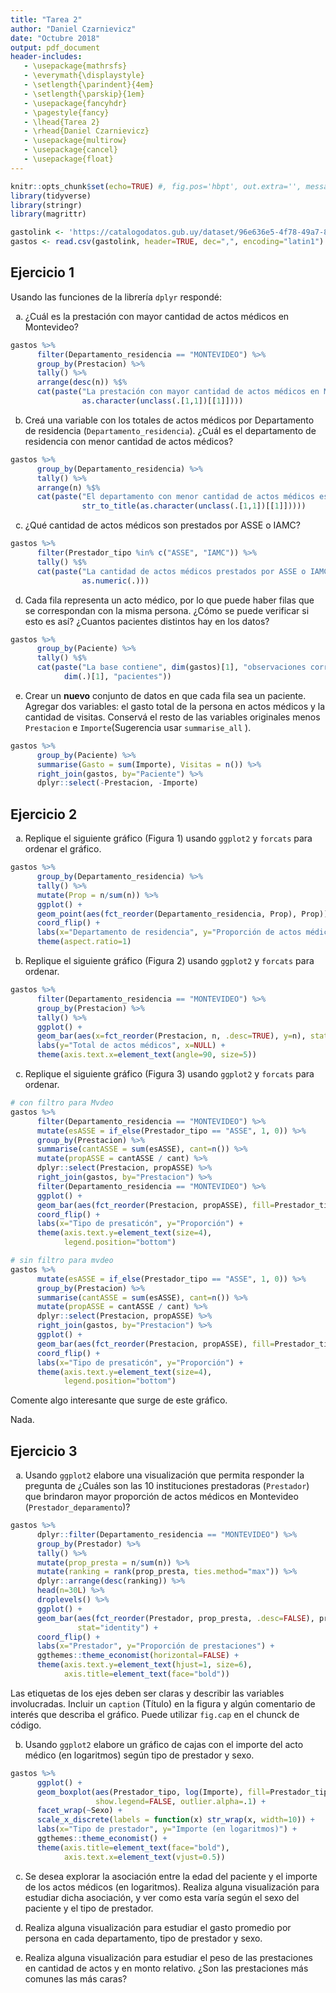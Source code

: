```yaml
---
title: "Tarea 2"
author: "Daniel Czarnievicz"
date: "Octubre 2018"
output: pdf_document
header-includes:
   - \usepackage{mathrsfs}
   - \everymath{\displaystyle}
   - \setlength{\parindent}{4em}
   - \setlength{\parskip}{1em}
   - \usepackage{fancyhdr}
   - \pagestyle{fancy}
   - \lhead{Tarea 2}
   - \rhead{Daniel Czarnievicz}
   - \usepackage{multirow}
   - \usepackage{cancel}
   - \usepackage{float}
---
```


```r
knitr::opts_chunk$set(echo=TRUE) #, fig.pos='hbpt', out.extra='', message=FALSE, warning=FALSE)
library(tidyverse)
library(stringr)
library(magrittr)
```

```r
gastolink <- 'https://catalogodatos.gub.uy/dataset/96e636e5-4f78-49a7-8e14-60e90173a0c0/resource/936ac9e6-b0f6-424a-9b53-ee408a91fd6f/download/datos_gastos-por-actos-mdicos-2016.csv'
gastos <- read.csv(gastolink, header=TRUE, dec=",", encoding="latin1") %>% as_tibble()
```

## Ejercicio 1

Usando las funciones de la librería `dplyr` respondé:  

a. ¿Cuál es la prestación con mayor cantidad de actos médicos en Montevideo?      

```r
gastos %>%
      filter(Departamento_residencia == "MONTEVIDEO") %>%
      group_by(Prestacion) %>%
      tally() %>%
      arrange(desc(n)) %$%
      cat(paste("La prestación con mayor cantidad de actos médicos en Montevideo es", 
                as.character(unclass(.[1,1])[[1]])))
```

b. Creá una variable con los totales de actos médicos por Departamento de residencia (`Departamento_residencia`). ¿Cuál es el departamento de residencia con menor cantidad de actos médicos?      

```r
gastos %>%
      group_by(Departamento_residencia) %>%
      tally() %>%
      arrange(n) %$%
      cat(paste("El departamento con menor cantidad de actos médicos es", 
                str_to_title(as.character(unclass(.[1,1])[[1]]))))
```

c. ¿Qué cantidad de actos médicos son prestados por ASSE o IAMC?       

```r
gastos %>%
      filter(Prestador_tipo %in% c("ASSE", "IAMC")) %>%
      tally() %$%
      cat(paste("La cantidad de actos médicos prestados por ASSE o IAMC es de", 
                as.numeric(.)))
```

\newpage

d. Cada fila representa un acto médico, por lo que puede haber filas que se correspondan con la misma persona. ¿Cómo se puede verificar si esto es así? ¿Cuantos pacientes distintos hay en los datos?

```r
gastos %>%
      group_by(Paciente) %>%
      tally() %$%
      cat(paste("La base contiene", dim(gastos)[1], "observaciones correspondientes a",
            dim(.)[1], "pacientes"))
```

e. Crear un **nuevo** conjunto de datos en que cada fila sea un paciente. Agregar dos variables:  el gasto total de la persona en actos médicos y la cantidad de visitas. Conservá el resto de las variables originales menos `Prestacion` e `Importe`(Sugerencia usar `summarise_all` ).

```r
gastos %>%
      group_by(Paciente) %>%
      summarise(Gasto = sum(Importe), Visitas = n()) %>%
      right_join(gastos, by="Paciente") %>%
      dplyr::select(-Prestacion, -Importe)
```

\newpage

## Ejercicio 2

a. Replique el siguiente gráfico (Figura 1) usando `ggplot2` y `forcats` para ordenar el gráfico.

```r
gastos %>%
      group_by(Departamento_residencia) %>%
      tally() %>%
      mutate(Prop = n/sum(n)) %>%
      ggplot() +
      geom_point(aes(fct_reorder(Departamento_residencia, Prop), Prop)) +
      coord_flip() +
      labs(x="Departamento de residencia", y="Proporción de actos médicos") +
      theme(aspect.ratio=1)
```

\newpage

b. Replique el siguiente gráfico (Figura 2) usando `ggplot2` y `forcats` para ordenar.

```r
gastos %>%
      filter(Departamento_residencia == "MONTEVIDEO") %>%
      group_by(Prestacion) %>%
      tally() %>%
      ggplot() +
      geom_bar(aes(x=fct_reorder(Prestacion, n, .desc=TRUE), y=n), stat="identity") +
      labs(y="Total de actos médicos", x=NULL) +
      theme(axis.text.x=element_text(angle=90, size=5))
```

\newpage

c. Replique el siguiente gráfico (Figura 3) usando `ggplot2` y `forcats` para ordenar.

```r
# con filtro para Mvdeo
gastos %>%
      filter(Departamento_residencia == "MONTEVIDEO") %>%
      mutate(esASSE = if_else(Prestador_tipo == "ASSE", 1, 0)) %>%
      group_by(Prestacion) %>%
      summarise(cantASSE = sum(esASSE), cant=n()) %>%
      mutate(propASSE = cantASSE / cant) %>%
      dplyr::select(Prestacion, propASSE) %>%
      right_join(gastos, by="Prestacion") %>%
      filter(Departamento_residencia == "MONTEVIDEO") %>%
      ggplot() +
      geom_bar(aes(fct_reorder(Prestacion, propASSE), fill=Prestador_tipo), position="fill") +
      coord_flip() +
      labs(x="Tipo de presaticón", y="Proporción") +
      theme(axis.text.y=element_text(size=4),
            legend.position="bottom")
```

```r
# sin filtro para mvdeo
gastos %>%
      mutate(esASSE = if_else(Prestador_tipo == "ASSE", 1, 0)) %>%
      group_by(Prestacion) %>%
      summarise(cantASSE = sum(esASSE), cant=n()) %>%
      mutate(propASSE = cantASSE / cant) %>%
      dplyr::select(Prestacion, propASSE) %>%
      right_join(gastos, by="Prestacion") %>%
      ggplot() +
      geom_bar(aes(fct_reorder(Prestacion, propASSE), fill=Prestador_tipo), position="fill") +
      coord_flip() +
      labs(x="Tipo de presaticón", y="Proporción") +
      theme(axis.text.y=element_text(size=4),
            legend.position="bottom")
```

Comente algo interesante que surge de este gráfico.

Nada.

\newpage

## Ejercicio 3

a. Usando `ggplot2` elabore una visualización que permita responder la pregunta de ¿Cuáles son las 10 instituciones prestadoras (`Prestador`) que brindaron mayor proporción de actos médicos en Montevideo (`Prestador_deparamento`)?

```r
gastos %>%
      dplyr::filter(Departamento_residencia == "MONTEVIDEO") %>%
      group_by(Prestador) %>%
      tally() %>%
      mutate(prop_presta = n/sum(n)) %>%
      mutate(ranking = rank(prop_presta, ties.method="max")) %>%
      dplyr::arrange(desc(ranking)) %>%
      head(n=30L) %>%
      droplevels() %>%
      ggplot() +
      geom_bar(aes(fct_reorder(Prestador, prop_presta, .desc=FALSE), prop_presta),
               stat="identity") +
      coord_flip() +
      labs(x="Prestador", y="Proporción de prestaciones") +
      ggthemes::theme_economist(horizontal=FALSE) +
      theme(axis.text.y=element_text(hjust=1, size=6),
            axis.title=element_text(face="bold"))
```

Las etiquetas de los ejes deben ser claras y describir las variables involucradas. Incluir un `caption` (Título) en la figura y algún comentario de interés que describa el gráfico. Puede utilizar `fig.cap` en el chunck de código. 

b. Usando `ggplot2` elabore un gráfico de cajas con el importe del acto médico (en logaritmos) según tipo de prestador y sexo. 

```r
gastos %>%
      ggplot() +
      geom_boxplot(aes(Prestador_tipo, log(Importe), fill=Prestador_tipo),
                   show.legend=FALSE, outlier.alpha=.1) +
      facet_wrap(~Sexo) +
      scale_x_discrete(labels = function(x) str_wrap(x, width=10)) +
      labs(x="Tipo de prestador", y="Importe (en logaritmos)") +
      ggthemes::theme_economist() +
      theme(axis.title=element_text(face="bold"),
            axis.text.x=element_text(vjust=0.5))
```


\newpage

c. Se desea explorar la asociación entre la edad del paciente y el importe de los actos médicos (en logaritmos). Realiza alguna visualización para estudiar dicha asociación, y ver como esta varía según el sexo del paciente y el tipo de prestador. 


d. Realiza alguna visualización para estudiar el gasto promedio por persona en cada departamento, tipo de prestador y sexo. 

e. Realiza alguna visualización para estudiar el peso de las prestaciones en cantidad de actos y en monto relativo. ¿Son las prestaciones más comunes las más caras?


